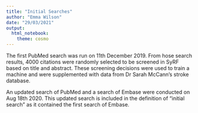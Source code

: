 ```yaml
---
title: "Initial Searches"
author: "Emma Wilson"
date: "29/03/2021"
output: 
  html_notebook:
    theme: cosmo
---
```


The first PubMed search was run on 11th December 2019. From hose search results, 4000 citations were randomly selected to be screened in SyRF based on title and abstract. These screening decisions were used to train a machine and were supplemented with data from Dr Sarah McCann's stroke database.

An updated search of PubMed and a search of Embase were conducted on Aug 18th 2020. This updated search is included in the definition of "initial search" as it contained the first search of Embase.
